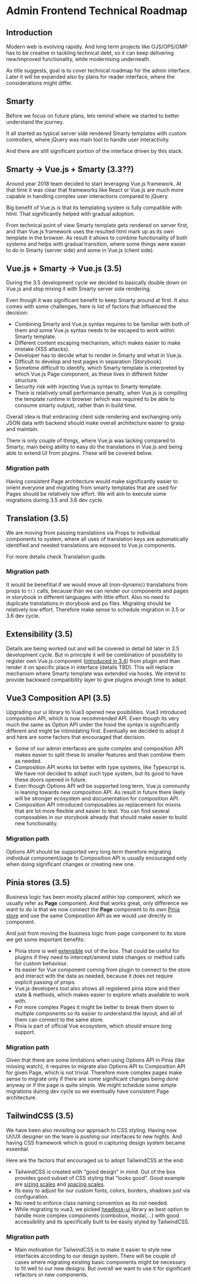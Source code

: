 
<Meta title="Guide/Technical Roadmap" />

# Admin Frontend Technical Roadmap

## Introduction

Modern web is evolving rapidly. And long term projects like OJS/OPS/OMP has to be creative in tackling technical debt, so it can keep delivering new/improved functionality, while modernising underneath.

As title suggests, goal is to cover technical roadmap for the admin interface. Later it will be expanded also by plans for reader interface, where the considerations might differ.

## Smarty

Before we focus on future plans, lets remind where we started to better understand the journey.

It all started as typical server side rendered Smarty templates with custom controllers, where jQuery was main tool to handle user interactivity.

And there are still significant portion of the interface driven by this stack.

## Smarty -> Vue.js + Smarty (3.3??)

Around year 2018 team decided to start leveraging Vue.js framework. At that time it was clear that frameworks like React or Vue.js are much more capable in handling complex user interactions compared to jQuery.

Big benefit of Vue.js is that its templating system is fully compatible with html. That significantly helped with gradual adoption.

From technical point of view Smarty template gets rendered on server first, and than Vue.js framework uses the resulted html mark up as its own template in the browser. As result it allows to combine functionality of both systems and helps with gradual transition, where some things were easier to do in Smarty (server side) and some in Vue.js (client side).

## Vue.js + Smarty -> Vue.js (3.5)

During the 3.5 development cycle we decided to basically double down on Vue.js and stop mixing it with Smarty server side rendering.

Even though it was significant benefit to keep Smarty around at first. It also comes with some challenges, here is list of factors that influenced the decision:

- Combining Smarty and Vue.js syntax requires to be familiar with both of them and some Vue.js syntax needs to be escaped to work within Smarty template.
- Different content escaping mechanism, which makes easier to make mistake (XSS attacks).
- Developer has to decide what to render in Smarty and what in Vue.js.
- Difficult to develop and test pages in separation (Storybook).
- Sometime difficult to identify, which Smarty template is interpreted by which Vue.js Page component, as these lives in different folder structure.
- Security risk with injecting Vue.js syntax to Smarty template.
- There is relatively small performance penalty, when Vue.js is compiling the template runtime in browser (which was required to be able to consume smarty output), rather than in build time.

Overall idea is that embracing client side rendering and exchanging only JSON data with backend should make overall architecture easier to grasp and maintain.

There is only couple of things, where Vue.js was lacking compared to Smarty, main being ability to easy do the translations in Vue.js and being able to extend UI from plugins. These will be covered below.

### Migration path

Having consistent Page architecture would make significantly easier to orient everyone and migrating from smarty templates that are used for Pages should be relatively low effort. We will aim to execute some migrations during 3.5 and 3.6 dev cycle.

## Translation (3.5)

We are moving from passing translations via Props to individual components to system, where all uses of translation keys are automatically identified and needed translations are exposed to Vue.js components.

For more details check Translation guide.

### Migration path

It would be benefitial if we would move all (non-dynamic) translations from props to `t()` calls, because than we can render our components and pages in storybook in different languages with little effort. Also no need to duplicate translations in storybook and po files. Migrating should be relatively low effort. Therefore make sense to schedule migration in 3.5 or 3.6 dev cycle.

## Extensibility (3.5)

Details are being worked out and will be covered in detail bit later in 3.5 development cycle. But in principle it will be combination of possibility to register own Vue.js component ([introduced in 3.4](https://github.com/jardakotesovec/backend-ui-example-plugin)) from plugin and than render it on specific place in interface (details TBD). This will replace mechanism where Smarty template was extended via hooks. We intend to provide backward compatibility layer to give plugins enough time to adapt.

## Vue3 Composition API (3.5)

Upgrading our ui library to Vue3 opened new posibilities. Vue3 introduced composition API, which is now recommended API. Even though its very much the same as Option API under the hood the syntax is significantly different and might be intimidating first. Eventually we decided to adopt it and here are some factors that encouraged that decision.

- Some of our admin interfaces are quite complex and composition API makes easier to split these to smaller features and than combine them as needed.
- Composition API works lot better with type systems, like Typescript is. We have not decided to adopt such type system, but its good to have these doors opened in future.
- Even though Options API will be supported long term, Vue.js community is leaning towards new composition API. As result in future there likely will be stronger ecosystem and documentation for composition API.
- Composition API introduced composables as replacement for mixins that are lot more flexible and easier to test. You can find several composables in our storybook already that should make easier to build new functionality.

### Migration path

Options API should be supported very long term therefore migrating individual component/page to Composition API is usually encouraged only when doing significant changes or creating new one.

## Pinia stores (3.5)

Business logic has been mostly placed within top component, which we usually refer as **Page** component. And that works great, only difference we want to do is that we now connect the **Page** component to its own [Pinia store](https://pinia.vuejs.org) and use the same Composition API as we would use directly in component.

And just from moving the business logic from page component to its store we get some important benefits:

- Pinia store is well [extensible](https://pinia.vuejs.org/core-concepts/plugins.html) out of the box. That could be useful for plugins if they need to intercept/amend state changes or method calls for custom behaviour.
- Its easier for Vue component coming from plugin to connect to the store and interact with the data as needed, because it does not require explicit passing of props.
- Vue.js developers tool also shows all registered pinia store and their state & methods, which makes easier to explore whats available to work with.
- For more complex Pages it might be better to break them down to multiple components so its easier to understand the layout, and all of them can connect to the same store.
- Pinia is part of official Vue ecosystem, which should ensure long support.

### Migration path

Given that there are some limitations when using Options API in Pinia (like missing watch), it requires to migrate also Options API to Composition API for given Page, which is not trivial. Therefore more complex pages make sense to migrate only if there are some significant changes being done anyway or if the page is quite simple. We might schedule some simple migrations during dev cycle so we eventually have consistent Page architecture.

## TailwindCSS (3.5)

We have been also revisiting our approach to CSS styling. Having now UI/UX designer on the team is pushing our interfaces to new hights. And having CSS framework which is good in capturing design system became essential.

Here are the factors that encouraged us to adopt TailwindCSS at the end:

- TailwindCSS is created with "good design" in mind. Out of the box provides good subset of CSS styling that "looks good". Good example are [sizing scales](https://tailwindcss.com/docs/width) and [spacing scales](https://tailwindcss.com/docs/padding).
- Its easy to adjust for our custom fonts, colors, borders, shadows just via configuration.
- No need to enforce class naming convention as its not needed.
- While migrating to vue3, we picked [headless-ui](https://headlessui.com) library as best option to handle more complex components (combobox, modal,...) with good accessibility and its specifically built to be easily styled by TailwindCSS.

### Migration path

- Main motivation for TailwindCSS is to make it easier to style new interfaces according to our design system. There will be couple of cases where migrating existing basic components might be necessary to fit well to our new designs. But overall we want to use it for significant refactors or new components.
